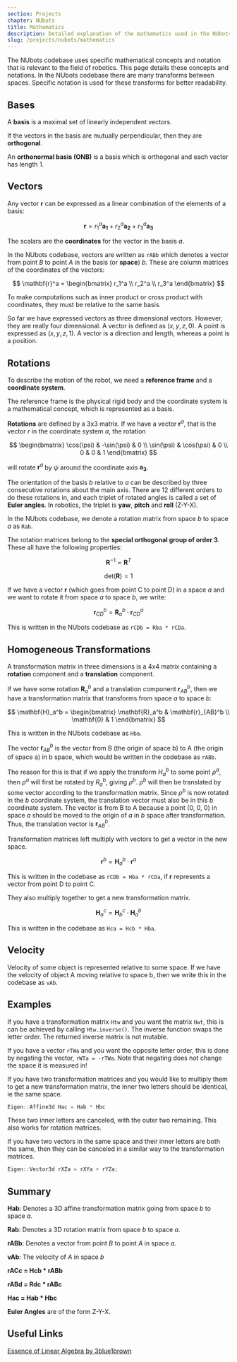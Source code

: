 ```yaml
---
section: Projects
chapter: NUbots
title: Mathematics
description: Detailed explanation of the mathematics used in the NUbots codebase.
slug: /projects/nubots/mathematics
---
```


The NUbots codebase uses specific mathematical concepts and notation that is relevant to the field of robotics. This page details these concepts and notations. In the NUbots codebase there are many transforms between spaces. Specific notation is used for these transforms for better readability.

## Bases

A **basis** is a maximal set of linearly independent vectors.

If the vectors in the basis are mutually perpendicular, then they are **orthogonal**.

An **orthonormal basis (ONB)** is a basis which is orthogonal and each vector has length 1.

## Vectors

Any vector $\mathbf{r}$ can be expressed as a linear combination of the elements of a basis:

$$
\mathbf{r} = r_1^a \mathbf{a_1} + r_2^a \mathbf{a_2} + r_3^a \mathbf{a_3}
$$

The scalars are the **coordinates** for the vector in the basis $a$.

In the NUbots codebase, vectors are written as `rABb` which denotes a vector from point $B$ to point $A$ in the basis (or **space**) $b$. These are column matrices of the coordinates of the vectors:

$$
\mathbf{r}^a = \begin{bmatrix}
r_1^a \\
r_2^a \\
r_3^a \end{bmatrix}
$$

To make computations such as inner product or cross product with coordinates, they must be relative to the same basis.

So far we have expressed vectors as three dimensional vectors. However, they are really four dimensional. A vector is defined as $(x, y, z, 0)$. A point is expressed as $(x, y, z, 1)$. A vector is a direction and length, whereas a point is a position.

## Rotations

To describe the motion of the robot, we need a **reference frame** and a **coordinate system**.

The reference frame is the physical rigid body and the coordinate system is a mathematical concept, which is represented as a basis.

**Rotations** are defined by a 3x3 matrix. If we have a vector $\mathbf{r}^a$, that is the vector $r$ in the coordinate system $a$, the rotation

$$
\begin{bmatrix}
\cos(\psi) & -\sin(\psi) & 0 \\
\sin(\psi) & \cos(\psi) & 0 \\
0 & 0 & 1 \end{bmatrix}
$$

will rotate $\mathbf{r}^a$ by $\psi$ around the coordinate axis $\mathbf{a_3}$.

The orientation of the basis $b$ relative to $a$ can be described by three consecutive rotations about the main axis. There are 12 different orders to do these rotations in, and each triplet of rotated angles is called a set of **Euler angles**. In robotics, the triplet is **yaw**, **pitch** and **roll** (Z-Y-X).

In the NUbots codebase, we denote a rotation matrix from space $b$ to space $a$ as `Rab`.

The rotation matrices belong to the **special orthogonal group of order 3**. These all have the following properties:

$$
\mathbf{R}^{-1} = \mathbf{R}^T
$$

$$
\text{det}(\mathbf{R}) = 1
$$

If we have a vector $\mathbf{r}$ (which goes from point C to point D) in a space $a$ and we want to rotate it from space $a$ to space $b$, we write:

$$
\mathbf{r}^b_{CD} = \mathbf{R}^b_a \cdot \mathbf{r}^a_{CD}
$$

This is written in the NUbots codebase as `rCDb = Rba * rCDa`.

## Homogeneous Transformations

A transformation matrix in three dimensions is a 4x4 matrix containing a **rotation** component and a **translation** component.

If we have some rotation $\mathbf{R}_a^b$ and a translation component $\mathbf{r}^b_{AB}$, then we have a transformation matrix that transforms from space $a$ to space $b$:

$$
\mathbf{H}_a^b = \begin{bmatrix}
\mathbf{R}_a^b & \mathbf{r}_{AB}^b \\
\mathbf{0} & 1
\end{bmatrix}
$$

This is written in the NUbots codebase as `Hba`.

The vector $\mathbf{r}_{AB}^b$ is the vector from B (the origin of space b) to A (the origin of space a) in b space, which would be written in the codebase as `rABb`.

The reason for this is that if we apply the transform $H^b_a$ to some point $\rho^a$, then $\rho^a$ will first be rotated by $R_a^b$, giving $\rho^b$. $\rho^b$ will then be translated by some vector according to the transformation matrix. Since $\rho^b$ is now rotated in the $b$ coordinate system, the translation vector must also be in this $b$ coordinate system. The vector is from B to A because a point (0, 0, 0) in space $a$ should be moved to the origin of $a$ in $b$ space after transformation. Thus, the translation vector is $\mathbf{r}_{AB}^b$.

Transformation matrices left multiply with vectors to get a vector in the new space.

$$
\mathbf{r}^b = \mathbf{H}^b_a \cdot \mathbf{r}^a
$$

This is written in the codebase as `rCDb = Hba * rCDa`, if $\mathbf{r}$ represents a vector from point D to point C.

They also multiply together to get a new transformation matrix.

$$
\mathbf{H}_a^c = \mathbf{H}_b^c \cdot \mathbf{H}^b_a
$$

This is written in the codebase as `Hca = Hcb * Hba`.

## Velocity

Velocity of some object is represented relative to some space. If we have the velocity of object A moving relative to space b, then we write this in the codebase as `vAb`.

## Examples

If you have a transformation matrix `Htw` and you want the matrix `Hwt`, this is can be achieved by calling `Htw.inverse()`. The inverse function swaps the letter order. The returned inverse matrix is not mutable.

If you have a vector `rTWa` and you want the opposite letter order, this is done by negating the vector, `rWTa = -rTWa`. Note that negating does not change the space it is measured in!

If you have two transformation matrices and you would like to multiply them to get a new transformation matrix, the inner two letters should be identical, ie the same space.

```cpp
Eigen::Affine3d Hac = Hab * Hbc
```

These two inner letters are canceled, with the outer two remaining. This also works for rotation matrices.

If you have two vectors in the same space and their inner letters are both the same, then they can be canceled in a similar way to the transformation matrices.

```cpp
Eigen::Vector3d rXZa = rXYa + rYZa;
```

## Summary

**Hab**: Denotes a 3D affine transformation matrix going from space $b$ to space $a$.

**Rab**: Denotes a 3D rotation matrix from space $b$ to space $a$.

**rABb**: Denotes a vector from point $B$ to point $A$ in space $a$.

**vAb**: The velocity of $A$ in space $b$

**rACc = Hcb \* rABb**

**rABd = Rdc \* rABc**

**Hac = Hab \* Hbc**

**Euler Angles** are of the form Z-Y-X.

## Useful Links

[Essence of Linear Algebra by 3blue1brown](https://www.3blue1brown.com/essence-of-linear-algebra-page)
